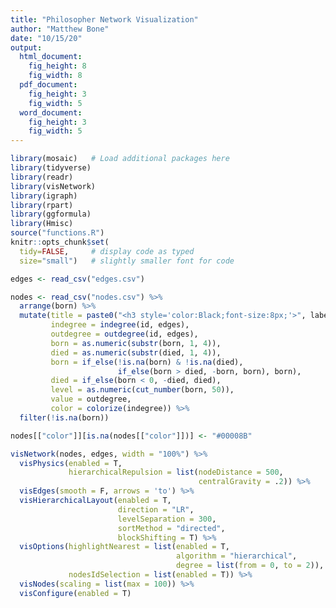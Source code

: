 ```yaml
---
title: "Philosopher Network Visualization"
author: "Matthew Bone"
date: "10/15/20"
output: 
  html_document:
    fig_height: 8
    fig_width: 8
  pdf_document:
    fig_height: 3
    fig_width: 5
  word_document:
    fig_height: 3
    fig_width: 5
---
```


```r
library(mosaic)   # Load additional packages here 
library(tidyverse)
library(readr)
library(visNetwork)
library(igraph)
library(rpart)
library(ggformula)
library(Hmisc)
source("functions.R")
knitr::opts_chunk$set(
  tidy=FALSE,     # display code as typed
  size="small")   # slightly smaller font for code
```

```r
edges <- read_csv("edges.csv")

nodes <- read_csv("nodes.csv") %>%
  arrange(born) %>%
  mutate(title = paste0("<h3 style='color:Black;font-size:8px;'>", label, "</h3>"),
         indegree = indegree(id, edges),
         outdegree = outdegree(id, edges),
         born = as.numeric(substr(born, 1, 4)),
         died = as.numeric(substr(died, 1, 4)),
         born = if_else(!is.na(born) & !is.na(died), 
                        if_else(born > died, -born, born), born),
         died = if_else(born < 0, -died, died),
         level = as.numeric(cut_number(born, 50)),
         value = outdegree,
         color = colorize(indegree)) %>%
  filter(!is.na(born))

nodes[["color"]][is.na(nodes[["color"]])] <- "#00008B"
```

```r
visNetwork(nodes, edges, width = "100%") %>%
  visPhysics(enabled = T,
             hierarchicalRepulsion = list(nodeDistance = 500,
                                          centralGravity = .2)) %>%
  visEdges(smooth = F, arrows = 'to') %>%
  visHierarchicalLayout(enabled = T, 
                        direction = "LR", 
                        levelSeparation = 300, 
                        sortMethod = "directed",
                        blockShifting = T) %>%
  visOptions(highlightNearest = list(enabled = T, 
                                     algorithm = "hierarchical",
                                     degree = list(from = 0, to = 2)),
             nodesIdSelection = list(enabled = T)) %>%
  visNodes(scaling = list(max = 100)) %>%
  visConfigure(enabled = T)

```



